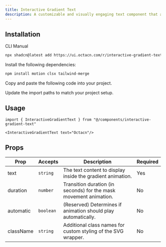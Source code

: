```yaml
---
title: Interactive Gradient Text
description: A customizable and visually engaging text component that applies a smooth, interactive gradient animation to any text.
---
```


<ComponentPreview
  name="interactive-gradient-text-demo"
  className="[&_.preview>[data-orientation=vertical]]:sm:max-w-[80%]"
/>

## Installation

<CodeTabs>

<TabsList>
  <TabsTrigger value="cli">CLI</TabsTrigger>
  <TabsTrigger value="manual">Manual</TabsTrigger>
</TabsList>

<TabsContent value="cli">

```bash
npx shadcn@latest add https://ui.octacn.com/r/interactive-gradient-text.json
```

</TabsContent>

<TabsContent value="manual">

<Steps>

<Step>Install the following dependencies:</Step>

```bash
npm install motion clsx tailwind-merge
```

<Step>Copy and paste the following code into your project.</Step>

<ComponentSource name="utils" title="lib/utils.ts" />
<ComponentSource name="file-uploader" title="components/interactive-gradient-text.tsx" />

<Step>Update the import paths to match your project setup.</Step>

</Steps>

</TabsContent>

</CodeTabs>

## Usage

```tsx showLineNumbers
import { InteractiveGradientText } from "@/components/interactive-gradient-text"
```

```tsx showLineNumbers
<InteractiveGradientText text="Octacn"/>
```

## Props
| Prop      | Accepts   | Description                                                       | Required |
| --------- | --------- | ----------------------------------------------------------------- | -------- |
| text      | `string`  | The text content to display inside the gradient animation.        | Yes      |
| duration  | `number`  | Transition duration (in seconds) for the mask movement animation. | No       |
| automatic | `boolean` | (Reserved) Determines if animation should play automatically.     | No       |
| className | `string`  | Additional class names for custom styling of the SVG wrapper.     | No       |
